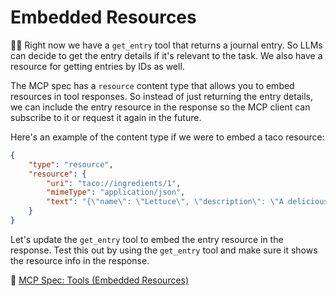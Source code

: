 # Embedded Resources

👨‍💼 Right now we have a `get_entry` tool that returns a journal entry. So LLMs
can decide to get the entry details if it's relevant to the task. We also have
a resource for getting entries by IDs as well.

The MCP spec has a `resource` content type that allows you to embed resources
in tool responses. So instead of just returning the entry details, we can
include the entry resource in the response so the MCP client can subscribe to it
or request it again in the future.

Here's an example of the content type if we were to embed a taco resource:

```json
{
	"type": "resource",
	"resource": {
		"uri": "taco://ingredients/1",
		"mimeType": "application/json",
		"text": "{\"name\": \"Lettuce\", \"description\": \"A delicious lettuce ingredient\"}"
	}
}
```

Let's update the `get_entry` tool to embed the entry resource in the response.
Test this out by using the `get_entry` tool and make sure it shows the resource
info in the response.

📜 [MCP Spec: Tools (Embedded Resources)](https://modelcontextprotocol.io/specification/2025-06-18/server/tools#embedded-resources)
